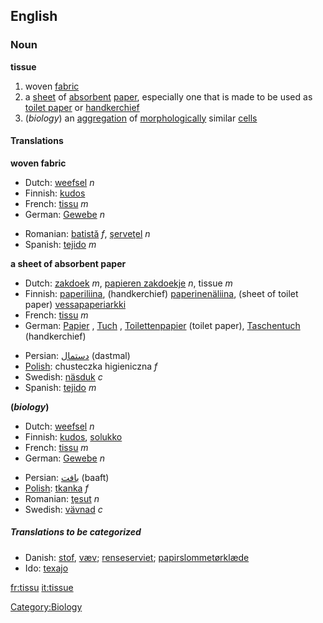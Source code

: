 ==English==
=== Noun ===
'''tissue'''

#<!--NFabric--> woven [[fabric]]
#<!--NPaper--> a [[sheet]] of [[absorbent]] [[paper]], especially one that is made to be used as [[toilet paper]] or [[handkerchief]]
#<!--NBiology-->(''biology'') an [[aggregation]] of [[morphological]]ly similar [[cell]]s

==== Translations ====
<!--NFabric-->'''woven fabric'''
{{top}}
*Dutch: [[weefsel]] ''n''
*Finnish: [[kudos]]
*French: [[tissu]] ''m''
*German: [[Gewebe]] ''n''
{{mid}}
*Romanian: [[batistă]] ''f'', [[şerveţel]] ''n''
*Spanish: [[tejido]] ''m''
{{bottom}}

<!--NPaper-->'''a sheet of absorbent paper'''
{{top}}
*Dutch: [[zakdoek]] ''m'', [[papieren zakdoekje]] ''n'', tissue ''m''
*Finnish: [[paperiliina]], (handkerchief) [[paperinenäliina]], (sheet of toilet paper) [[vessapaperiarkki]]
*French: [[tissu]] ''m''
*German: [[Papier]] {{n}}, [[Tuch]] {{n}}, [[Toilettenpapier]] {{n}} (toilet paper), [[Taschentuch]] {{n}} (handkerchief)
{{mid}}
*Persian: [[دستمال]] (dastmal)
*[[Polish]]: chusteczka higieniczna ''f''
*Swedish: [[näsduk]] ''c''
*Spanish: [[tejido]] ''m''
{{bottom}}

<!--NBiology-->'''(''biology'')'''
{{top}}
*Dutch: [[weefsel]] ''n''
*Finnish: [[kudos]], [[solukko]]
*French: [[tissu]] ''m''
*German: [[Gewebe]] ''n''
{{mid}}
*Persian: [[بافت]] (baaft)
*[[Polish]]: [[tkanka]] ''f''
*Romanian: [[ţesut]] ''n''
*Swedish: [[vävnad]] ''c''
{{bottom}}

=====Translations to be categorized=====
{{checktrans}}
*Danish: [[stof]], [[væv]]; [[renseserviet]]; [[papirslommetørklæde]]
*Ido: [[texajo]]

[[Category:Biology]]

[[fr:tissu]]
[[it:tissue]]
